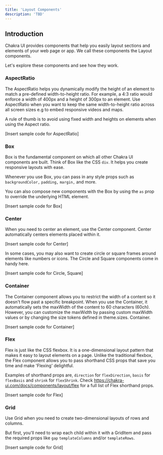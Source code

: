 ```yaml
---
title: 'Layout Components'
description: 'TBD'
---
```


## Introduction

Chakra UI provides components that help you easily layout sections and elements
of your web page or app. We call these components the Layout components.

Let's explore these components and see how they work.

### AspectRatio

The AspectRatio helps you dynamically modify the height of an element to match a
pre-defined width-to-height ratio. For example, a 4:3 ratio would enforce a
width of 400px and a height of 300px to an element. Use AspectRatio when you
want to keep the same width-to-height ratio across all screen sizes e.g to embed
responsive videos and maps.

A rule of thumb is to avoid using fixed width and heights on elements when using
the Aspect ratio.

[Insert sample code for AspectRatio]

### Box

Box is the fundamental component on which all other Chakra UI components are
built. Think of Box like the CSS `div`. It helps you create responsive layouts
with ease.

Whenever you use Box, you can pass in any style props such as `backgroundColor,`
`padding,` `margin,` and more.

You can also compose new components with the Box by using the `as` prop to
override the underlying HTML element.

[Insert sample code for Box]

### Center

When you need to center an element, use the Center component. Center
automatically centers elements placed within it.

[Insert sample code for Center]

In some cases, you may also want to create circle or square frames around
elements like numbers or icons. The Circle and Square components come in handy
here.

[Insert sample code for Circle, Square]

### Container

The Container component allows you to restrict the width of a content so it
doesn't flow past a specific breakpoint. When you use the Container, it
automatically sets the maxWidth of the content to 60 characters (60ch). However,
you can customize the maxWidth by passing custom maxWidth values or by changing
the size tokens defined in theme.sizes. Container.

[Insert sample code for Container]

### Flex

Flex is just like the CSS flexbox. It is a one-dimensional layout pattern that
makes it easy to layout elements on a page. Unlike the traditional flexbox, the
Flex component allows you to pass shorthand CSS props that save you time and
make 'Flexing' delightful.

Examples of shorthand props are, `direction` for `flexDirection`, `basis` for
`flexBasis` and `shrink` for `flexShrink`. Check
https://chakra-ui.com/docs/components/layout/flex for a full list of Flex
shorthand props.

[Insert sample code for Flex]

### Grid

Use Grid when you need to create two-dimensional layouts of rows and columns.

But first, you'll need to wrap each child within it with a GridItem and pass the
required props like `gap` `templateColumns` and/or `templateRows`.

[Insert sample code for Grid]
